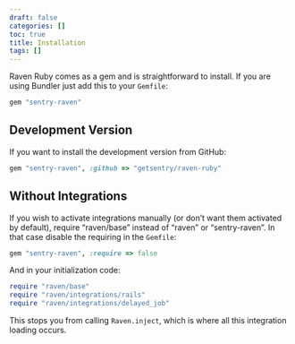 ```yaml
---
draft: false
categories: []
toc: true
title: Installation
tags: []
---
```


Raven Ruby comes as a gem and is straightforward to install. If you are using Bundler just add this to your `Gemfile`:

```ruby
gem "sentry-raven"
```

## Development Version

If you want to install the development version from GitHub:

```ruby
gem "sentry-raven", :github => "getsentry/raven-ruby"
```

## Without Integrations

If you wish to activate integrations manually (or don’t want them activated by default), require “raven/base” instead of “raven” or “sentry-raven”. In that case disable the requiring in the `Gemfile`:

```ruby
gem "sentry-raven", :require => false
```

And in your initialization code:

```ruby
require "raven/base"
require "raven/integrations/rails"
require "raven/integrations/delayed_job"
```

This stops you from calling `Raven.inject`, which is where all this integration loading occurs.
